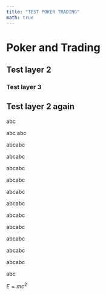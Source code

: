 ```yaml
---
title: "TEST POKER TRADING"
math: true 
---
```


# Poker and Trading

## Test layer 2

### Test layer 3

## Test layer 2 again

abc

abc
abc

abcabc

abcabc

abcabc

abcabc

abcabc

abcabc

abcabc

abcabc

abcabc

abcabc

abcabc

abc

$E = mc^{2}$
